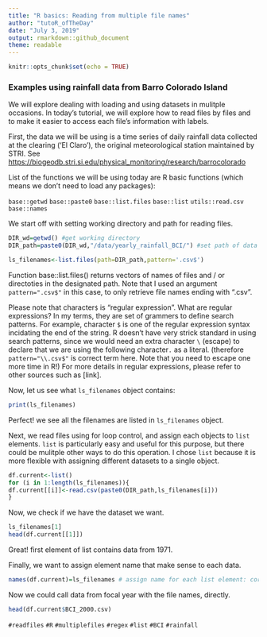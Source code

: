 ```yaml
---
title: "R basics: Reading from multiple file names"
author: "tutoR_ofTheDay"
date: "July 3, 2019"
output: rmarkdown::github_document 
theme: readable
---
```


```r
knitr::opts_chunk$set(echo = TRUE)
```

### Examples using rainfall data from Barro Colorado Island 

We will explore dealing with loading and using datasets in mulitple occasions. In today's tutorial, we will explore how to read files by files and to make it easier to access each file's information with labels. 

First, the data we will be using is a time series of daily rainfall data
collected at the clearing (‘El Claro’), the original meteorological station maintained by STRI. 
See <https://biogeodb.stri.si.edu/physical_monitoring/research/barrocolorado> 



List of the functions we will be using today are R basic functions (which means we don't need to load any packages):

`base::getwd`
`base::paste0`
`base::list.files`
`base::list`
`utils::read.csv`
`base::names`






We start off with setting working directory and path for reading files.

```r

DIR_wd=getwd() #get working directory
DIR_path=paste0(DIR_wd,"/data/yearly_rainfall_BCI/") #set path of data location
```

```r
ls_filenames<-list.files(path=DIR_path,pattern='.csv$')
```




  Function base::list.files() returns vectors of names of files and / or directoties in the designated path. Note that I used an argument `pattern=".csv$"` in this case, to only retrieve file names ending with ".csv".

Please note that character`$` is "regular expression". What are regular expressions? In my terms, they are set of grammers to define search patterns. For example, character `$` is one of the regular expression syntax incidating the end of the string. R doesn't have very strick standard in using search patterns, since we would need an extra character `\` (escape) to declare that we are using the following character`.` as a literal. (therefore `pattern="\\.csv$"` is correct term here. Note that you need to escape one more time in R!) For more details in regular expressions, please refer to other sources such as [link].

Now, let us see what `ls_filenames` object contains:
```r
print(ls_filenames)
```

Perfect! we see all the filenames are listed in `ls_filenames` object. 


Next, we read files using for loop control, and assign each objects to `list` elements. `list` is particularly easy and useful for this purpose, but there could be mulitple other ways to do this operation. I chose `list` because it is more flexible with assigning different datasets to a single object.  

```r
df.current<-list()
for (i in 1:length(ls_filenames)){
df.current[[i]]<-read.csv(paste0(DIR_path,ls_filenames[i]))
}
```

Now, we check if we have the dataset we want.
```r
ls_filenames[1]
head(df.current[[1]])
```

Great! first element of list contains data from 1971.

Finally, we want to assign element name that make sense to each data.

```r
names(df.current)=ls_filenames # assign name for each list element: corresponding file names
```

Now we could call data from focal year with the file names, directly.
```r
head(df.current$BCI_2000.csv)
```

`#readfiles` `#R` `#multiplefiles` `#regex` `#list` `#BCI` `#rainfall`